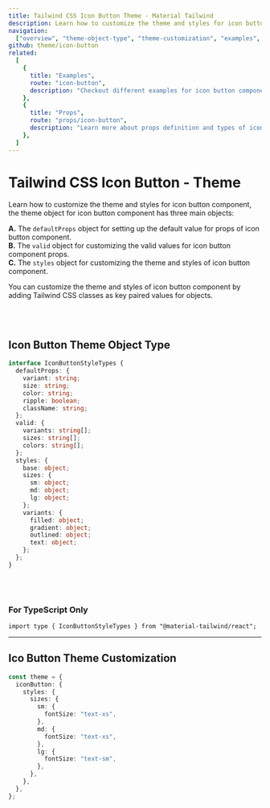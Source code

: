 ```yaml
---
title: Tailwind CSS Icon Button Theme - Material Tailwind
description: Learn how to customize the theme and styles for icon button component.
navigation:
  ["overview", "theme-object-type", "theme-customization", "examples", "props"]
github: theme/icon-button
related:
  [
    {
      title: "Examples",
      route: "icon-button",
      description: "Checkout different examples for icon button component.",
    },
    {
      title: "Props",
      route: "props/icon-button",
      description: "Learn more about props definition and types of icon button component.",
    },
  ]
---
```


# Tailwind CSS Icon Button - Theme

<span id="overview" className="scroll-mt-48" />

Learn how to customize the theme and styles for icon button component, the theme object for icon button component has three main objects:

**A.** The <Code>defaultProps</Code> object for setting up the default value for props of icon button component.<br />
**B.** The <Code>valid</Code> object for customizing the valid values for icon button component props.<br />
**C.** The <Code>styles</Code> object for customizing the theme and styles of icon button component.<br />

You can customize the theme and styles of icon button component by adding Tailwind CSS classes as key paired values for objects.

<br />
<br />

## Icon Button Theme Object Type

<span id="theme-object-type" className="scroll-mt-48" />

```ts
interface IconButtonStyleTypes {
  defaultProps: {
    variant: string;
    size: string;
    color: string;
    ripple: boolean;
    className: string;
  };
  valid: {
    variants: string[];
    sizes: string[];
    colors: string[];
  };
  styles: {
    base: object;
    sizes: {
      sm: object;
      md: object;
      lg: object;
    };
    variants: {
      filled: object;
      gradient: object;
      outlined: object;
      text: object;
    };
  };
}
```

<br />
<br />

### For TypeScript Only

```tsx
import type { IconButtonStyleTypes } from "@material-tailwind/react";
```

---

## Ico Button Theme Customization

<span id="theme-customization" className="scroll-mt-48" />

```ts
const theme = {
  iconButton: {
    styles: {
      sizes: {
        sm: {
          fontSize: "text-xs",
        },
        md: {
          fontSize: "text-xs",
        },
        lg: {
          fontSize: "text-sm",
        },
      },
    },
  },
};
```

<span id="examples" className="scroll-mt-48" />
<span id="props" className="scroll-mt-48" />
